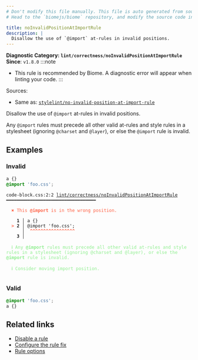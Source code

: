 ```yaml
---
# Don't modify this file manually. This file is auto generated from source, and you will lose your changes next time the website is built.
# Head to the `biomejs/biome` repository, and modify the source code in there.

title: noInvalidPositionAtImportRule
description: |
  Disallow the use of `@import` at-rules in invalid positions.
---
```


**Diagnostic Category: `lint/correctness/noInvalidPositionAtImportRule`**
<Tabs>
<TabItem label="CSS" icon="seti:css">
**Since**: `v1.8.0`
:::note
- This rule is recommended by Biome. A diagnostic error will appear when linting your code.
:::

Sources: 
- Same as: <a href="https://github.com/stylelint/stylelint/blob/main/lib/rules/no-invalid-position-at-import-rule/README.md" target="_blank"><code>stylelint/no-invalid-position-at-import-rule</code></a>

Disallow the use of `@import` at-rules in invalid positions.

Any `@import` rules must precede all other valid at-rules and style rules in a stylesheet (ignoring `@charset` and `@layer`), or else the `@import` rule is invalid.

## Examples

### Invalid

```css
a {}
@import 'foo.css';
```

<pre class="language-text"><code class="language-text">code-block.css:2:2 <a href="https://biomejs.dev/linter/rules/no-invalid-position-at-import-rule">lint/correctness/noInvalidPositionAtImportRule</a> ━━━━━━━━━━━━━━━━━━━━━━━━━━━━━━━━━━<br /><br />  <strong><span style="color: Tomato;">✖</span></strong> <span style="color: Tomato;">This </span><span style="color: Tomato;"><strong>@import</strong></span><span style="color: Tomato;"> is in the wrong position.</span><br />  <br />    <strong>1 │ </strong>a &#123;&#125;<br />  <strong><span style="color: Tomato;">&gt;</span></strong> <strong>2 │ </strong>@import 'foo.css';<br />   <strong>   │ </strong> <strong><span style="color: Tomato;">^</span></strong><strong><span style="color: Tomato;">^</span></strong><strong><span style="color: Tomato;">^</span></strong><strong><span style="color: Tomato;">^</span></strong><strong><span style="color: Tomato;">^</span></strong><strong><span style="color: Tomato;">^</span></strong><strong><span style="color: Tomato;">^</span></strong><strong><span style="color: Tomato;">^</span></strong><strong><span style="color: Tomato;">^</span></strong><strong><span style="color: Tomato;">^</span></strong><strong><span style="color: Tomato;">^</span></strong><strong><span style="color: Tomato;">^</span></strong><strong><span style="color: Tomato;">^</span></strong><strong><span style="color: Tomato;">^</span></strong><strong><span style="color: Tomato;">^</span></strong><strong><span style="color: Tomato;">^</span></strong><strong><span style="color: Tomato;">^</span></strong><br />    <strong>3 │ </strong><br />  <br />  <strong><span style="color: lightgreen;">ℹ</span></strong> <span style="color: lightgreen;">Any </span><span style="color: lightgreen;"><strong>@import</strong></span><span style="color: lightgreen;"> rules must precede all other valid at-rules and style rules in a stylesheet (ignoring @charset and @layer), or else the </span><span style="color: lightgreen;"><strong>@import</strong></span><span style="color: lightgreen;"> rule is invalid.</span><br />  <br />  <strong><span style="color: lightgreen;">ℹ</span></strong> <span style="color: lightgreen;">Consider moving import position.</span><br />  <br /></code></pre>

### Valid

```css
@import 'foo.css';
a {}
```

## Related links

- [Disable a rule](/linter/#disable-a-lint-rule)
- [Configure the rule fix](/linter#configure-the-rule-fix)
- [Rule options](/linter/#rule-options)

</TabItem>
</Tabs>

